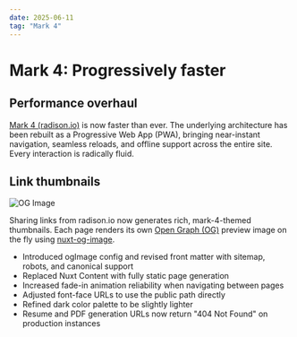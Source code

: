 ```yaml
---
date: 2025-06-11
tag: "Mark 4"
---
```


# Mark 4: Progressively faster

## Performance overhaul

[Mark 4 (radison.io)](https://radison.io) is now faster than ever.
The underlying architecture has been rebuilt as a Progressive Web App (PWA),
bringing near-instant navigation, seamless reloads, and offline support across the entire site.
Every interaction is radically fluid.

## Link thumbnails

![OG Image](https://imagedelivery.net/5zM6Rdl2uV8Hmr9WxRh20g/2bbedf01-06c4-477e-21d3-1c20b5697200/xl)

Sharing links from radison.io now generates rich, mark-4-themed thumbnails.
Each page renders its own [Open Graph (OG)](https://ogp.me) preview image on the fly using [nuxt-og-image](https://nuxt.com/modules/og-image).

<CollapsibleSection title="Improvements">

- <Label name="SEO" /> Introduced ogImage config and revised front matter with sitemap,
  robots, and canonical support
- <Label name="Infrastructure" /> Replaced Nuxt Content with fully static page generation
- <Label name="Hero Sections" /> Increased fade-in animation reliability when navigating
  between pages
- <Label name="Typography" /> Adjusted font-face URLs to use the public path directly
- <Label name="Theme" /> Refined dark color palette to be slightly lighter
- <Label name="Summarize" /> Resume and PDF generation URLs now return "404 Not Found"
  on production instances

</CollapsibleSection>
